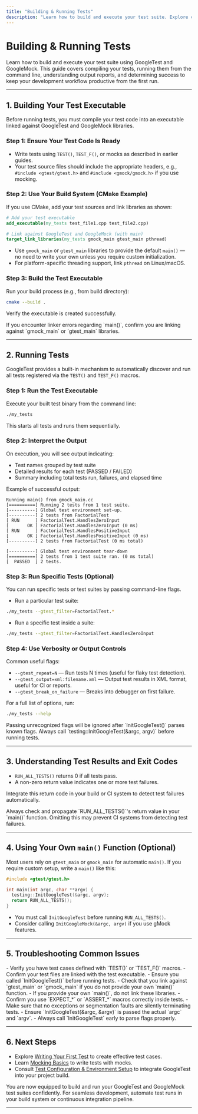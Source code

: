 ```yaml
---
title: "Building & Running Tests"
description: "Learn how to build and execute your test suite. Explore command-line options for running tests, examine output reports, and understand what success looks like. This ensures your workflow is productive from the very first run."
---
```


# Building & Running Tests

Learn how to build and execute your test suite using GoogleTest and GoogleMock. This guide covers compiling your tests, running them from the command line, understanding output reports, and determining success to keep your development workflow productive from the first run.

---

## 1. Building Your Test Executable

Before running tests, you must compile your test code into an executable linked against GoogleTest and GoogleMock libraries.

### Step 1: Ensure Your Test Code Is Ready
- Write tests using `TEST()`, `TEST_F()`, or mocks as described in earlier guides.
- Your test source files should include the appropriate headers, e.g., `#include <gtest/gtest.h>` and `#include <gmock/gmock.h>` if you use mocking.

### Step 2: Use Your Build System (CMake Example)
If you use CMake, add your test sources and link libraries as shown:

```cmake
# Add your test executable
add_executable(my_tests test_file1.cpp test_file2.cpp)

# Link against GoogleTest and GoogleMock (with main)
target_link_libraries(my_tests gmock_main gtest_main pthread)
```

- Use `gmock_main` or `gtest_main` libraries to provide the default `main()` — no need to write your own unless you require custom initialization.
- For platform-specific threading support, link `pthread` on Linux/macOS.

### Step 3: Build the Test Executable
Run your build process (e.g., from build directory):

```bash
cmake --build .
```

Verify the executable is created successfully.

<Tip>
If you encounter linker errors regarding `main()`, confirm you are linking against `gmock_main` or `gtest_main` libraries.
</Tip>

---

## 2. Running Tests

GoogleTest provides a built-in mechanism to automatically discover and run all tests registered via the `TEST()` and `TEST_F()` macros.

### Step 1: Run the Test Executable
Execute your built test binary from the command line:

```bash
./my_tests
```

This starts all tests and runs them sequentially.

### Step 2: Interpret the Output
On execution, you will see output indicating:

- Test names grouped by test suite
- Detailed results for each test (PASSED / FAILED)
- Summary including total tests run, failures, and elapsed time

Example of successful output:

```
Running main() from gmock_main.cc
[==========] Running 2 tests from 1 test suite.
[----------] Global test environment set-up.
[----------] 2 tests from FactorialTest
[ RUN      ] FactorialTest.HandlesZeroInput
[       OK ] FactorialTest.HandlesZeroInput (0 ms)
[ RUN      ] FactorialTest.HandlesPositiveInput
[       OK ] FactorialTest.HandlesPositiveInput (0 ms)
[----------] 2 tests from FactorialTest (0 ms total)

[----------] Global test environment tear-down
[==========] 2 tests from 1 test suite ran. (0 ms total)
[  PASSED  ] 2 tests.
```

### Step 3: Run Specific Tests (Optional)
You can run specific tests or test suites by passing command-line flags.

- Run a particular test suite:

```bash
./my_tests --gtest_filter=FactorialTest.*
```

- Run a specific test inside a suite:

```bash
./my_tests --gtest_filter=FactorialTest.HandlesZeroInput
```

### Step 4: Use Verbosity or Output Controls
Common useful flags:

- `--gtest_repeat=N` — Run tests N times (useful for flaky test detection).
- `--gtest_output=xml:filename.xml` — Output test results in XML format, useful for CI or reports.
- `--gtest_break_on_failure` — Breaks into debugger on first failure.

For a full list of options, run:

```bash
./my_tests --help
```

<Note>
Passing unrecognized flags will be ignored after `InitGoogleTest()` parses known flags. Always call `testing::InitGoogleTest(&argc, argv)` before running tests.
</Note>

---

## 3. Understanding Test Results and Exit Codes

- `RUN_ALL_TESTS()` returns 0 if all tests pass.
- A non-zero return value indicates one or more test failures.

Integrate this return code in your build or CI system to detect test failures automatically.

<Tip>
Always check and propagate `RUN_ALL_TESTS()`'s return value in your `main()` function. Omitting this may prevent CI systems from detecting test failures.
</Tip>

---

## 4. Using Your Own `main()` Function (Optional)

Most users rely on `gtest_main` or `gmock_main` for automatic `main()`.
If you require custom setup, write a `main()` like this:

```c++
#include <gtest/gtest.h>

int main(int argc, char **argv) {
  testing::InitGoogleTest(&argc, argv);
  return RUN_ALL_TESTS();
}
```

- You must call `InitGoogleTest` before running `RUN_ALL_TESTS()`.
- Consider calling `InitGoogleMock(&argc, argv)` if you use gMock features.

---

## 5. Troubleshooting Common Issues

<AccordionGroup title="Common Test Execution Issues">
<Accordion title="Tests Do Not Run, Output Shows 'No tests found.'">
- Verify you have test cases defined with `TEST()` or `TEST_F()` macros.
- Confirm your test files are linked with the test executable.
- Ensure you called `InitGoogleTest()` before running tests.
</Accordion>
<Accordion title="Linker Errors about 'main' Symbol">
- Check that you link against `gtest_main` or `gmock_main` if you do not provide your own `main()` function.
- If you provide your own `main()`, do not link these libraries.
</Accordion>
<Accordion title="Tests Always Pass Even When Assertions Fail">
- Confirm you use `EXPECT_*` or `ASSERT_*` macros correctly inside tests.
- Make sure that no exceptions or segmentation faults are silently terminating tests.
</Accordion>
<Accordion title="Command-Line Flags Not Working or Ignored">
- Ensure `InitGoogleTest(&argc, &argv)` is passed the actual `argc` and `argv`.
- Always call `InitGoogleTest` early to parse flags properly.
</Accordion>
</AccordionGroup>

---

## 6. Next Steps

- Explore [Writing Your First Test](/getting-started/first-test-run-validation/writing-your-first-test) to create effective test cases.
- Learn [Mocking Basics](/guides/getting-started/mocking-basics) to write tests with mocks.
- Consult [Test Configuration & Environment Setup](/getting-started/setup-basics/configuration-setup) to integrate GoogleTest into your project build.

<Check>
You are now equipped to build and run your GoogleTest and GoogleMock test suites confidently. For seamless development, automate test runs in your build system or continuous integration pipeline.
</Check>

---